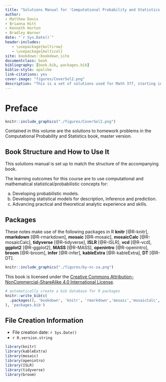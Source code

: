 --- 
title: "Solutions Manual for 'Computational Probability and Statistics'"
author: 
- Matthew Davis
- Brianna Hitt
- Kenneth Horton
- Bradley Warner
date: "`r Sys.Date()`"
header-includes:
   - \usepackage{multirow}
   - \usepackage{multicol}
site: bookdown::bookdown_site
documentclass: book
bibliography: [book.bib, packages.bib]
biblio-style: apalike
link-citations: yes
cover-image: "figures/CoverSol2.png"
description: "This is a set of solutions used for Math 377, starting in the fall of 2020."
---

\input{latex/math-definitions.tex}

# Preface {-}


```{r echo=FALSE}
knitr::include_graphics("./figures/CoverSol2.png")
```
  

Contained in this volume are the solutions to homework problems in the Computational Probability and Statistics book, master version.  


## Book Structure and How to Use It

This solutions manual is set up to match the structure of the accompanying book. 

The learning outcomes for this course are to use computational and mathematical statistical/probabilistic concepts for:

a.	Developing probabilistic models.  
b.	Developing statistical models for description, inference and prediction.  
c.	Advancing practical and theoretical analytic experience and skills.  


## Packages

These notes make use of the following packages in R **knitr** [@R-knitr], **rmarkdown** [@R-rmarkdown], **mosaic** [@R-mosaic], **mosaicCalc** [@R-mosaicCalc], **tidyverse** [@R-tidyverse], **ISLR** [@R-ISLR], **vcd** [@R-vcd], **ggplot2** [@R-ggplot2], **MASS** [@R-MASS], **openintro** [@R-openintro], **broom** [@R-broom], **infer** [@R-infer],  **kableExtra** [@R-kableExtra], **DT** [@R-DT].


```{r echo=FALSE, out.width="10%"}
knitr::include_graphics("./figures/by-nc-sa.png")  
``` 


This book is licensed under the [Creative Commons Attribution-NonCommercial-ShareAlike 4.0 International License](http://creativecommons.org/licenses/by-nc-sa/4.0/).

```{r include=FALSE}
# automatically create a bib database for R packages
knitr::write_bib(c(
  .packages(), 'bookdown', 'knitr', 'rmarkdown','mosaic','mosaicCalc','vcd','ISLR','tidyverse','ggplot2','MASS','openintro','broom','infer','ISLR','kableExtra','DT'
), 'packages.bib')
```

## File Creation Information 

  * File creation date: `r Sys.Date()`
  * `r R.version.string`


```{r warning=FALSE,message=FALSE,include=FALSE}
library(knitr)
library(kableExtra)
library(mosaic)
library(openintro)
library(ISLR)
library(tidyverse)
library(broom)
```

